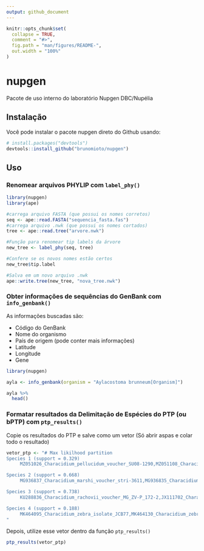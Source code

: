 ```yaml
---
output: github_document
---
```


<!-- README.md is generated from README.Rmd. Please edit that file -->

```r
knitr::opts_chunk$set(
  collapse = TRUE,
  comment = "#>",
  fig.path = "man/figures/README-",
  out.width = "100%"
)
```

# nupgen

<!-- badges: start -->
<!-- badges: end -->

Pacote de uso interno do laboratório Nupgen DBC/Nupélia

## Instalação

Você pode instalar o pacote nupgen direto do Github usando:

``` r
# install.packages("devtools")
devtools::install_github("brunomioto/nupgen")
```

## Uso

### Renomear arquivos PHYLIP com `label_phy()`

```r
library(nupgen)
library(ape)

#carrega arquivo FASTA (que possui os nomes corretos)
seq <- ape::read.FASTA("sequencia_fasta.fas")
#carrega arquivo .nwk (que possui os nomes cortados)
tree <- ape::read.tree("arvore.nwk")

#Função para renomear tip labels da árvore
new_tree <- label_phy(seq, tree)

#Confere se os novos nomes estão certos
new_tree$tip.label

#Salva em um novo arquivo .nwk
ape::write.tree(new_tree, "nova_tree.nwk")

```

### Obter informações de sequências do GenBank com `info_genbank()`

As informações buscadas são:

- Código do GenBank
- Nome do organismo
- País de origem (pode conter mais informações)
- Latitude
- Longitude
- Gene

```r
library(nupgen)

ayla <- info_genbank(organism = "Aylacostoma brunneum[Organism]")

ayla %>% 
  head()

```

### Formatar resultados da Delimitação de Espécies do PTP (ou bPTP) com `ptp_results()`


Copie os resultados do PTP e salve como um vetor (Só abrir aspas e colar todo o resultado)

```r
vetor_ptp <- "# Max likilhood partition 
Species 1 (support = 0.329)
     MZ051026_Characidium_pellucidum_voucher_SU08-1290,MZ051108_Characidium_pellucidum_voucher_SU08-1290_4,MZ051140_Characidium_pellucidum_voucher_SU08-1290_3

Species 2 (support = 0.668)
     MG936837_Characidium_marshi_voucher_stri-3611,MG936835_Characidium_marshi_voucher_stri-11821,MG936836_Characidium_marshi_voucher_stri-4069,MG936834_Characidium_marshi_voucher_stri-6730

Species 3 (support = 0.738)
     KU288836_Characidium_rachovii_voucher_MG_ZV-P_172-2,JX111702_Characidium_rachovii_voucher_UNMDP-T_0289,KU288852_Characidium_rachovii_voucher_MG_ZV-P_172-3,KU288835_Characidium_rachovii_voucher_MG_ZV-P_172-1,KU288853_Characidium_rachovii_voucher_MG_ZV-P_172-4,KU288854_Characidium_rachovii_voucher_MG_ZV-P_172-5,KU289033_Characidium_rachovii_voucher_MG_ZV-P_309

Species 4 (support = 0.188)
     MK464095_Characidium_zebra_isolate_JCB77,MK464130_Characidium_zebra_isolate_JCB286,MK464156_Characidium_zebra_isolate_JCB354,MK464155_Characidium_zebra_isolate_JCB352,MK464153_Characidium_zebra_isolate_JCB349,MK464093_Characidium_zebra_isolate_JCB70,MK464047_Characidium_fasciatum_isolate_CIUnB884_a,MK464134_Characidium_zebra_isolate_JCB298,MK464048_Characidium_fasciatum_isolate_CIUnB884_b,MK464137_Characidium_zebra_isolate_JCB311,MK464135_Characidium_zebra_isolate_JCB299,MK464092_Characidium_zebra_isolate_JCB69,MK464125_Characidium_zebra_isolate_JCB220,MK464040_Characidium_zebra_isolate_CIUnB846_2,MK464152_Characidium_zebra_isolate_JCB348,MK464138_Characidium_zebra_isolate_JCB315,MK464131_Characidium_zebra_isolate_JCB287,MK464126_Characidium_zebra_isolate_JCB221,MK464139_Characidium_zebra_isolate_JCB316,MK464154_Characidium_zebra_isolate_JCB351,MK464094_Characidium_zebra_isolate_JCB76,MK464039_Characidium_zebra_isolate_CIUnB846_1,MK464132_Characidium_zebra_isolate_JCB294,MK464133_Characidium_zebra_isolate_JCB297,MK464140_Characidium_zebra_isolate_JCB317
"
```

Depois, utilize esse vetor dentro da função `ptp_results()`

```r
ptp_results(vetor_ptp)
```


